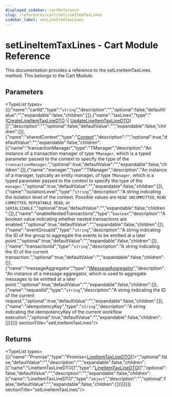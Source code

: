 ```yaml
---
displayed_sidebar: cartReference
slug: /references/cart/setLineItemTaxLines
sidebar_label: setLineItemTaxLines
---
```



# setLineItemTaxLines - Cart Module Reference

This documentation provides a reference to the setLineItemTaxLines method. This belongs to the Cart Module.

## Parameters

<TypeList types={[{"name":"cartId","type":"`string`","description":"","optional":false,"defaultValue":"","expandable":false,"children":[]},{"name":"taxLines","type":"([CreateLineItemTaxLineDTO](../../interfaces/cart.CreateLineItemTaxLineDTO.mdx) \\| [UpdateLineItemTaxLineDTO](../../interfaces/cart.UpdateLineItemTaxLineDTO.mdx))[]","description":"","optional":false,"defaultValue":"","expandable":false,"children":[]},{"name":"sharedContext","type":"[Context](../../interfaces/cart.Context.mdx)","description":"","optional":true,"defaultValue":"","expandable":false,"children":[{"name":"transactionManager","type":"TManager","description":"An instance of a transaction manager of type `TManager`, which is a typed parameter passed to the context to specify the type of the `transactionManager`.","optional":true,"defaultValue":"","expandable":false,"children":[]},{"name":"manager","type":"TManager","description":"An instance of a manager, typically an entity manager, of type `TManager`, which is a typed parameter passed to the context to specify the type of the `manager`.","optional":true,"defaultValue":"","expandable":false,"children":[]},{"name":"isolationLevel","type":"`string`","description":"A string indicating the isolation level of the context. Possible values are `READ UNCOMMITTED`, `READ COMMITTED`, `REPEATABLE READ`, or `SERIALIZABLE`.","optional":true,"defaultValue":"","expandable":false,"children":[]},{"name":"enableNestedTransactions","type":"`boolean`","description":"A boolean value indicating whether nested transactions are enabled.","optional":true,"defaultValue":"","expandable":false,"children":[]},{"name":"eventGroupId","type":"`string`","description":"A string indicating the ID of the group to aggregate the events to be emitted at a later point.","optional":true,"defaultValue":"","expandable":false,"children":[]},{"name":"transactionId","type":"`string`","description":"A string indicating the ID of the current transaction.","optional":true,"defaultValue":"","expandable":false,"children":[]},{"name":"messageAggregator","type":"[IMessageAggregator](../../interfaces/cart.IMessageAggregator.mdx)","description":"An instance of a message aggregator, which is used to aggregate messages to be emitted at a later point.","optional":true,"defaultValue":"","expandable":false,"children":[]},{"name":"requestId","type":"`string`","description":"A string indicating the ID of the current request.","optional":true,"defaultValue":"","expandable":false,"children":[]},{"name":"idempotencyKey","type":"`string`","description":"A string indicating the idempotencyKey of the current workflow execution.","optional":true,"defaultValue":"","expandable":false,"children":[]}]}]}  sectionTitle="setLineItemTaxLines"/>

## Returns

<TypeList types={[{"name":"Promise","type":"Promise&#60;[LineItemTaxLineDTO](../../interfaces/cart.LineItemTaxLineDTO.mdx)[]&#62;","optional":false,"defaultValue":"","description":"","expandable":false,"children":[{"name":"LineItemTaxLineDTO[]","type":"[LineItemTaxLineDTO](../../interfaces/cart.LineItemTaxLineDTO.mdx)[]","optional":false,"defaultValue":"","description":"","expandable":false,"children":[{"name":"LineItemTaxLineDTO","type":"`object`","description":"","optional":false,"defaultValue":"","expandable":false,"children":[]}]}]}]}  sectionTitle="setLineItemTaxLines"/>
